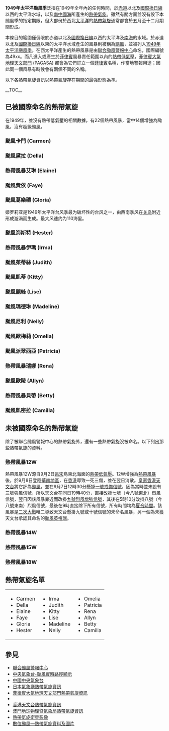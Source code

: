 {{NoteTA|G1=TyphoonOld|G2=Weather}}
{{Infobox hurricane season
| Track=1949 Pacific typhoon season summary map.png
| Basin=WPac
| Year=1949
| First storm formed=1月13日（颱風卡門）
| Last storm dissipated=12月13日（颱風凱密拉）
| Strongest storm name=颱風歐陵 Allyn
| Strongest storm pressure=
| Strongest storm winds=125
| Average wind speed=1
| Total storms=22
| Total hurricanes=14
| Total intense=0
| Fatalities=
| Damages=
| five seasons=[[1947年太平洋颱風季|1947]] [[1948年太平洋颱風季|1948]] '''1949''' [[1950年太平洋颱風季|1950]] [[1951年太平洋颱風季|1951]] 
}}
{{portal phs}}
'''1949年太平洋颱風季'''泛指在1949年全年內的任何時間，於[[赤道|赤道]]以北及[[國際換日線|國際換日線]]以西的太平洋水域，以及[[南中國海|南中國海]]所產生的[[熱帶氣旋|熱帶氣旋]]。雖然有關方面並沒有設下本颱風季的指定期限，但大部份於西北[[太平洋|太平洋]]的[[熱帶氣旋|熱帶氣旋]]通常都會於五月至十二月期間形成。

本條目的範圍僅侷限於赤道以北及[[國際換日線|國際換日線]]以西的太平洋及[[南海|南海]]的水域。於赤道以北及[[國際換日線|國際換日線]]以東的太平洋水域產生的風暴則被稱為[[颶風|颶風]]，並被列入[[1949年太平洋颶風季|1949年太平洋颶風季]]。在西太平洋產生的熱帶風暴是由[[聯合颱風警報中心|聯合颱風警報中心]]命名，國際編號為49xx。而凡進入或產生於[[菲律賓|菲律賓]]風暴責任範圍以內的[[熱帶低氣壓|熱帶低氣壓]]，[[菲律賓大氣地球物理和天文管理局|菲律賓大氣地理天文部門]] (PAGASA) 都會為它們訂立一個[[菲律賓|菲律賓]]名稱，作當地警報用途；因此同一個風暴有時候會有兩個不同的名稱。

以下各熱帶氣旋資訊以熱帶氣旋存在期間的最強形態為準。


{{TC scale old}}

__TOC__
<div style="clear: both"></div>

==已被國際命名的熱帶氣旋==
{{NoteUTC+8}}
在1949年，並沒有熱帶低氣壓的相關數據。有22個熱帶風暴，當中14個增強為颱風，沒有超級颱風。
=== 颱風卡門 (Carmen) ===
{{infobox hurricane small new
|Basin=WPac
|Formed=1月13日
|Dissipated=1月20日
|1-min winds=85
|Pressure=
|Track=Carmen 1949 track.png
}}
{{clear}}
=== 颱風黛拉 (Della) ===
{{infobox hurricane small new
|Basin=WPac
|Formed=6月16日
|Dissipated=6月22日
|1-min winds=100
|Pressure=
|Track=Della 1949 track.png
}}
{{clear}}
=== 熱帶風暴艾琳 (Elaine) ===
{{infobox hurricane small new
|Basin=WPac
|Formed=7月4日
|Dissipated=7月11日
|1-min winds=50
|Pressure=
|Track=Elaine 1949 track.png
}}
{{clear}}
=== 颱風費依 (Faye) ===
{{infobox hurricane small new
|Basin=WPac
|Formed=7月12日
|Dissipated=7月19日
|1-min winds=90
|Pressure=
|Track=Faye 1949 track.png
}}
{{clear}}
=== 颱風葛樂禮 (Gloria) ===
{{infobox hurricane small new
|Basin=WPac
|Formed=7月18日
|Dissipated=7月25日
|1-min winds=110
|Pressure=
|Track=Gloria 1949 track.png
}}
姬罗莉亚是1949年太平洋台风季最为破坏性的台风之一，由西南季风在[[关岛|关岛]]附近形成漩涡而生成。最大风速约为110海里。
{{clear}}

=== 颱風海斯特 (Hester) ===
{{infobox hurricane small new
|Basin=WPac
|Formed=7月19日
|Dissipated=7月28日
|1-min winds=110
|Pressure=
|Track=Hester 1949 track.png
}}
{{clear}}
=== 熱帶風暴伊瑪 (Irma) ===
{{infobox hurricane small new
|Basin=WPac
|Formed=7月26日
|Dissipated=7月30日
|1-min winds=50
|Pressure=
|Track=Irma 1949 track.png
}}
{{clear}}
=== 颱風茱蒂絲 (Judith) ===
{{infobox hurricane small new
|Basin=WPac
|Formed=8月8日
|Dissipated=8月18日
|1-min winds=85
|Pressure=
|Track=Judith 1949 track.png
}}
{{clear}}

=== 颱風凱蒂 (Kitty) ===
{{infobox hurricane small new
|Basin=WPac
|Formed=8月27日
|Dissipated=9月2日
|1-min winds=110
|Pressure=
|Track=Kitty 1949 track.png
}}
{{clear}}

=== 颱風麗絲 (Lise) ===
{{infobox hurricane small new
|Basin=WPac
|Formed=8月31日
|Dissipated=9月7日
|Image=
|1-min winds=120
|Pressure=
|Track=Lise 1949 track.png
}}
{{clear}}

=== 颱風瑪德琳 (Madeline) ===
{{infobox hurricane small new
|Basin=WPac
|Formed=9月2日
|Dissipated=9月4日
|1-min winds=75
|Pressure=
|Track=Madeline 1949 track.png
}}
{{clear}}

=== 颱風尼利 (Nelly) ===
{{infobox hurricane small new
|Basin=WPac
|Formed=9月12日
|Dissipated=9月15日
|1-min winds=95
|Pressure=
|Track=Nelly 1949 track.png
}}
{{clear}}

=== 颱風歐梅莉 (Omelia) ===
{{infobox hurricane small new
|Basin=WPac
|Formed=9月30日
|Dissipated=10月4日
|1-min winds=75
|Pressure=
|Track=Omelia 1949 track.png
}}
{{clear}}

=== 颱風派翠西亞 (Patricia) ===
{{infobox hurricane small new
|Basin=WPac
|Formed=10月23日
|Dissipated=10月29日
|1-min winds=120
|Pressure=
|Track=Patricia 1949 track.png
}}
{{clear}}

=== 熱帶風暴瑞娜 (Rena) ===
{{infobox hurricane small new
|Basin=WPac
|Formed=11月10日
|Dissipated=11月13日
|1-min winds=60
|Pressure=
|Track=Rena 1949 track.png
}}
{{clear}}

=== 颱風歐陵 (Allyn) ===
{{infobox hurricane small new
|Basin=WPac
|Formed=11月13日
|Dissipated=11月26日
|1-min winds=125
|Pressure=
|Track=Allyn 1949 track.png
}}
{{clear}}

=== 熱帶風暴貝蒂 (Betty) ===
{{infobox hurricane small new
|Basin=WPac
|Formed=12月1日
|Dissipated=12月6日
|1-min winds=60
|Pressure=
|Track=Betty 1949 track.png
}}
{{clear}}
=== 颱風凱密拉 (Camilla)===
{{infobox hurricane small new
|Basin=WPac
|Formed=12月9日
|Dissipated=12月13日
|1-min winds=85
|Pressure=
|Track=Camilla 1949 track.png
}}
{{clear}}

==未被國際命名的熱帶氣旋==
<!--請不要自創一套編號準則，多謝合作！-->
{{NoteUTC+8}}
除了被聯合颱風警報中心的熱帶氣旋外，還有一些熱帶氣旋沒被命名。以下列出那些熱帶氣旋的資料。
=== 熱帶風暴12W ===
{{infobox hurricane small new
|Basin=WPac
|Formed=9月2日
|Dissipated=9月8日
|1-min winds=35
|Pressure=
|Track=12W 1949 track.png
}}

熱帶風暴12W源自9月2日[[呂宋|呂宋]]島東北海面的[[熱帶低氣壓|熱帶低氣壓]]。12W增強為[[熱帶風暴|熱帶風暴]]後，於9月8日登陸[[華南地區|華南地區]]，在[[香港|香港]]導致一死三傷，並在翌日消散。[[香港天文台|皇家香港天文台]]將它評為[[颱風|颱風]]，並在9月7日12時30分懸掛[[一號戒備信號|一號戒備信號]]，因為當時並未設有[[三號強風信號|三號強風信號]]，所以天文台在同日19時40分，直接改掛七號（今八號東北）烈風信號，翌日因該風暴靠近而改掛[[九號烈風或暴風風力增強信號|九號烈風增強信號]]，其後在5時10分改掛八號（今八號東南）烈風信號，最後在9時直接除下所有信號，所有時間均為[[夏令時間|夏令時間]]。該風暴是[[第二次世界大戰|二次大戰]]唯二導致天文台懸掛九號或十號信號的未命名風暴，另一個為未獲天文台承認其命名的[[颱風英格瑞_(1946年)|颱風英格瑞]]。

{{clear}}

=== 熱帶風暴14W ===
{{infobox hurricane small new
|Basin=WPac
|Formed=9月18日
|Dissipated=9月21日
|1-min winds=40
|Pressure=
|Track=14W 1949 track.png
}}
{{clear}}
=== 熱帶風暴15W ===
{{infobox hurricane small new
|Basin=WPac
|Formed=9月23日
|Dissipated=9月26日
|1-min winds=40
|Pressure=
|Track=15W 1949 track.png
}}
{{clear}}
=== 熱帶風暴18W ===
{{infobox hurricane small new
|Basin=WPac
|Formed=11月1日
|Dissipated=11月4日
|1-min winds=40
|Pressure=
|Track=18W 1949 track.png
}}
{{clear}}

==熱帶氣旋名單==
{|width="90%"
|
* Carmen
* Della
* Elaine
* Faye
* Gloria
* Hester
|
* Irma
* Judith
* Kitty
* Lise
* Madeline
* Nelly
|
* Omelia
* Patricia
* Rena
* Allyn
* Betty
* Camilla
|}

==參見==
{{Commons category|1949 Pacific typhoon season}}
* [http://www.usno.navy.mil/JTWC 聯合颱風警報中心]{{Wayback|url=http://www.usno.navy.mil/JTWC |date=20100301105349 }}
* [https://web.archive.org/web/20120625221929/http://map.weather.gov.cn/ 中央氣象台-颱風實時路徑顯示]
* [https://web.archive.org/web/20120928121548/http://www.nmc.gov.cn/ 中國中央氣象台]
* [http://www.jma.go.jp/en/typh/ 日本氣象廳熱帶氣旋資訊]{{WebCite|url=https://www.webcitation.org/6rdK3LVIg?url=http://www.jma.go.jp/en/typh/ |date=20170701143628 |dateformat=iso }}
* [https://web.archive.org/web/20130918054024/http://www.pagasa.dost.gov.ph/wb/tc_up.html 菲律賓大氣地理天文部門熱帶氣旋資訊]
* {{AnyLink|http://www.cwb.gov.tw/|中央氣象局全球資訊網|中央氣象局|type=外部}}
* [http://www.hko.gov.hk/wxinfo/currwx/tc_posc.htm 香港天文台熱帶氣旋資訊]{{Wayback|url=http://www.hko.gov.hk/wxinfo/currwx/tc_posc.htm |date=20081216231321 }}
* [http://www.smg.gov.mo/www/cvm/typhoon/fc_typhoonmain.htm 澳門地球物理暨氣象局熱帶氣旋資訊]{{Wayback|url=http://www.smg.gov.mo/www/cvm/typhoon/fc_typhoonmain.htm |date=20090829002333 }}
* [http://www.nrlmry.navy.mil/tc_pages/tc_home.html 熱帶氣旋衛星影像]{{Wayback|url=http://www.nrlmry.navy.mil/tc_pages/tc_home.html |date=20131225201201 }}
* [http://agora.ex.nii.ac.jp/digital-typhoon/index.html.en 數位颱風—熱帶氣旋資料及圖片]{{Wayback|url=http://agora.ex.nii.ac.jp/digital-typhoon/index.html.en |date=20151126060741 }}

{{太平洋颱風季}}